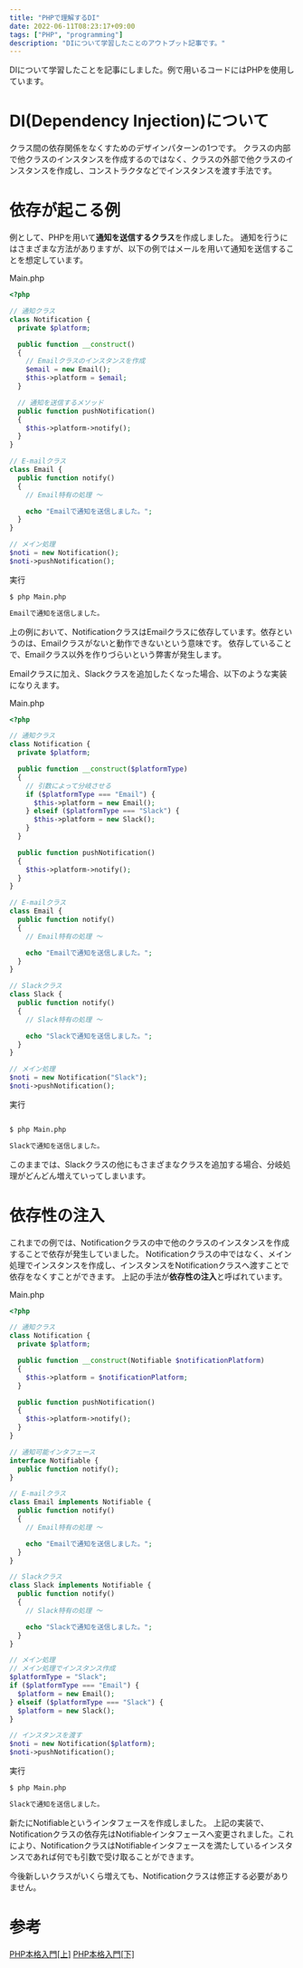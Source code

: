 ```yaml
---
title: "PHPで理解するDI"
date: 2022-06-11T08:23:17+09:00
tags: ["PHP", "programming"]
description: "DIについて学習したことのアウトプット記事です。"
---
```


DIについて学習したことを記事にしました。例で用いるコードにはPHPを使用しています。

# DI(Dependency Injection)について

クラス間の依存関係をなくすためのデザインパターンの1つです。
クラスの内部で他クラスのインスタンスを作成するのではなく、クラスの外部で他クラスのインスタンスを作成し、コンストラクタなどでインスタンスを渡す手法です。

# 依存が起こる例

例として、PHPを用いて**通知を送信するクラス**を作成しました。
通知を行うにはさまざまな方法がありますが、以下の例ではメールを用いて通知を送信することを想定しています。

Main.php

```php
<?php

// 通知クラス
class Notification {
  private $platform;

  public function __construct()
  {
    // Emailクラスのインスタンスを作成
    $email = new Email();
    $this->platform = $email;
  }

  // 通知を送信するメソッド
  public function pushNotification()
  {
    $this->platform->notify();
  }
}

// E-mailクラス
class Email {
  public function notify()
  {
    // Email特有の処理 〜

    echo "Emailで通知を送信しました。";
  }
}

// メイン処理
$noti = new Notification();
$noti->pushNotification();
```

実行

```sh
$ php Main.php

Emailで通知を送信しました。
```

上の例において、NotificationクラスはEmailクラスに依存しています。依存というのは、Emailクラスがないと動作できないという意味です。
依存していることで、Emailクラス以外を作りづらいという弊害が発生します。

Emailクラスに加え、Slackクラスを追加したくなった場合、以下のような実装になりえます。

Main.php

```php
<?php

// 通知クラス
class Notification {
  private $platform;

  public function __construct($platformType)
  {
    // 引数によって分岐させる
    if ($platformType === "Email") {
      $this->platform = new Email();
    } elseif ($platformType === "Slack") {
      $this->platform = new Slack();
    }
  }

  public function pushNotification()
  {
    $this->platform->notify();
  }
}

// E-mailクラス
class Email {
  public function notify()
  {
    // Email特有の処理 〜

    echo "Emailで通知を送信しました。";
  }
}

// Slackクラス
class Slack {
  public function notify()
  {
    // Slack特有の処理 〜

    echo "Slackで通知を送信しました。";
  }
}

// メイン処理
$noti = new Notification("Slack");
$noti->pushNotification();
```

実行

```sh

$ php Main.php

Slackで通知を送信しました。
```

このままでは、Slackクラスの他にもさまざまなクラスを追加する場合、分岐処理がどんどん増えていってしまいます。

# 依存性の注入

これまでの例では、Notificationクラスの中で他のクラスのインスタンスを作成することで依存が発生していました。
Notificationクラスの中ではなく、メイン処理でインスタンスを作成し、インスタンスをNotificationクラスへ渡すことで依存をなくすことができます。
上記の手法が**依存性の注入**と呼ばれています。

Main.php

```php
<?php

// 通知クラス
class Notification {
  private $platform;

  public function __construct(Notifiable $notificationPlatform)
  {
    $this->platform = $notificationPlatform;
  }

  public function pushNotification()
  {
    $this->platform->notify();
  }
}

// 通知可能インタフェース
interface Notifiable {
  public function notify();
}

// E-mailクラス
class Email implements Notifiable {
  public function notify()
  {
    // Email特有の処理 〜

    echo "Emailで通知を送信しました。";
  }
}

// Slackクラス
class Slack implements Notifiable {
  public function notify()
  {
    // Slack特有の処理 〜

    echo "Slackで通知を送信しました。";
  }
}

// メイン処理
// メイン処理でインスタンス作成
$platformType = "Slack";
if ($platformType === "Email") {
  $platform = new Email();
} elseif ($platformType === "Slack") {
  $platform = new Slack();
}

// インスタンスを渡す
$noti = new Notification($platform);
$noti->pushNotification();
```

実行

```sh
$ php Main.php

Slackで通知を送信しました。
```

新たにNotifiableというインタフェースを作成しました。
上記の実装で、Notificationクラスの依存先はNotifiableインタフェースへ変更されました。これにより、NotificationクラスはNotifiableインタフェースを満たしているインスタンスであれば何でも引数で受け取ることができます。

今後新しいクラスがいくら増えても、Notificationクラスは修正する必要がありません。

# 参考

[PHP本格入門[上]](https://www.amazon.co.jp/PHP%E6%9C%AC%E6%A0%BC%E5%85%A5%E9%96%80-%E4%B8%8A-%E3%83%97%E3%83%AD%E3%82%B0%E3%83%A9%E3%83%9F%E3%83%B3%E3%82%B0%E3%81%A8%E3%82%AA%E3%83%96%E3%82%B8%E3%82%A7%E3%82%AF%E3%83%88%E6%8C%87%E5%90%91%E3%81%AE%E5%9F%BA%E7%A4%8E%E3%81%8B%E3%82%89%E3%83%87%E3%83%BC%E3%82%BF%E3%83%99%E3%83%BC%E3%82%B9%E9%80%A3%E6%90%BA%E3%81%BE%E3%81%A7-%E5%A4%A7%E5%AE%B6-%E6%AD%A3%E7%99%BB/dp/4297114682)
[PHP本格入門[下]](https://www.amazon.co.jp/PHP%E6%9C%AC%E6%A0%BC%E5%85%A5%E9%96%80-%E4%B8%8B-%E3%82%AA%E3%83%96%E3%82%B8%E3%82%A7%E3%82%AF%E3%83%88%E6%8C%87%E5%90%91%E8%A8%AD%E8%A8%88%E3%80%81%E3%82%BB%E3%82%AD%E3%83%A5%E3%83%AA%E3%83%86%E3%82%A3%E3%80%81%E7%8F%BE%E5%A0%B4%E3%81%A7%E4%BD%BF%E3%81%88%E3%82%8B%E5%AE%9F%E8%B7%B5%E3%83%8E%E3%82%A6%E3%83%8F%E3%82%A6%E3%81%BE%E3%81%A7-%E5%A4%A7%E5%AE%B6-%E6%AD%A3%E7%99%BB/dp/4297114704/ref=pd_lpo_1?pd_rd_i=4297114704&psc=1)

